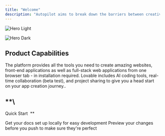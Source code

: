 ```yaml
---
title: "Welcome"
description: "Autopilot aims to break down the barriers between creativity and technical programming, providing equal, simple, and implementable ways for all ideas. Based on AIGCode's self-developed PLE model, we can turn software ideas into truly usable software products through natural language interaction."
---
```


<img
  className="block dark:hidden"
  src="/微信图片_20250327003833.png"
  alt="Hero Light"
  title=""
/>

<img
  className="hidden dark:block"
  src="/images/hero-dark.png"
  alt="Hero Dark"
/>

## **Product Capabilities**

The platform provides all the tools you need to create amazing websites, front-end applications as well as full-stack web applications from one browser tab - in installation required. Lovable includes AI coding tools, real-time collaboration (beta test), and project sharing to give you a head start on your app creation journey..

## **\
Quick Start  **

<CardGroup cols="2">
  <Card title="Getting Started" href="https://mintlify.com/docs/quickstart">
    Get your docs set up locally for easy development
  </Card>
  <Card title="Tutorial" href="https://mintlify.com/docs/development">
    Preview your changes before you push to make sure they're perfect
  </Card>
</CardGroup>